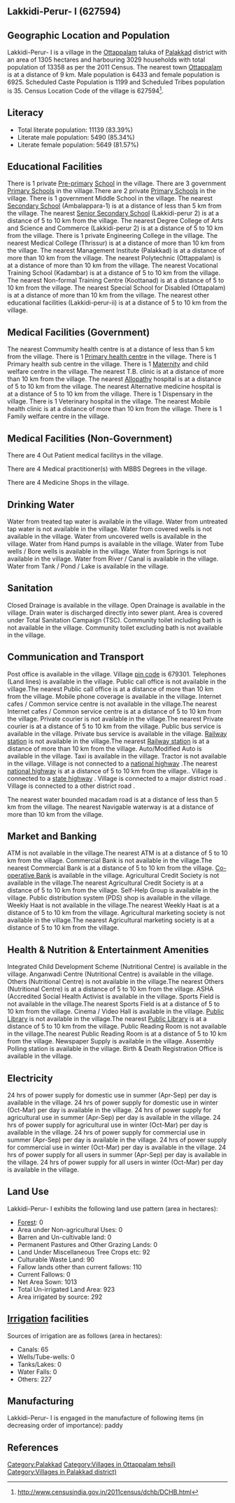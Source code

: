 {{Infobox settlement
| name=Lakkidi-Perur- I
| native_name=
| native_name_lang=
| other_name=
| nickname=
| settlement_type=Village
| image_skyline=
| image_alt=
| image_caption=
| pushpin_map=India Kerala
| pushpin_label_position=right
| pushpin_map_alt=
| pushpin_map_caption=Location in Kerala, India
| latd=
| latm=
| lats=
| latNS=
| longd=
| longm=
| longs=
| longEW=
| coordinates_display=inline,title
| subdivision_type=Country
| subdivision_name={{flag|India}}
| subdivision_type1=[[States and territories of India|State]]
| subdivision_name1=Kerala 
| subdivision_type2=[[List of districts of India|District]]
| subdivision_name2=Palakkad
| subdivision_type3=Tahsil
| subdivision_name3=Ottappalam
| website=
| established_title=<!-- Established -->
| established_date=
| founder=
| named_for=
| government_type=
| governing_body=
| unit_pref=Metric=
| area_footnotes=
| area_rank=
| area_total_km2=13.05
| elevation_footnotes=
| elevation_m=
| population_total=13358
| population_as_of=2011
| population_rank=
| population_density_km2=1023
| population_demonym=
| population_footnotes=
| demographics_type1=Languages
| demographics1_title1=Official
| demographics1_info1=[[Malayalam language|Malayalam]]
| timezone1=[[Indian Standard Time|IST]]
| utc_offset1==+5:30
| postal_code_type=[[Postal Index Number|PIN]]
| postal_code=679301
| area_code_type=Telephone code
| area_code=
| registration_plate=
| blank1_name_sec1=Nearest city
| blank1_info_sec1=[[Ottappalam]]
| blank2_name_sec1=[[Human sex ratio|Sex ratio]]
| blank2_info_sec1=1076 [[male|♂]]/[[female|♀]]
| blank3_name_sec1=Literacy
| blank3_info_sec1=83.39%
| blank1_name_sec2=[[2011 Census of India|2011 census]] code
| blank1_info_sec2=627594
| footnotes=
}}

== Lakkidi-Perur- I (627594) ==

== Geographic Location and Population ==

Lakkidi-Perur- I is a village in the [[Ottappalam]] taluka of [[Palakkad]] district with an area of 1305 hectares and harbouring 3029 households with total population of 13358 as per the 2011 Census. The nearest town [[Ottappalam]] is at a distance of 9 km. Male population is 6433 and female population is 6925. Scheduled Caste Population is 1199 and Scheduled Tribes population is 35. Census Location Code of the village is 627594<ref>http://www.censusindia.gov.in/2011census/dchb/DCHB.html</ref>.


== Literacy ==  
* Total literate population: 11139 (83.39%)
* Literate male population: 5490 (85.34%)
* Literate female population: 5649 (81.57%)


== Educational Facilities ==  
There is 1 private [[Pre-primary]] [[School]] in the village.
There are 3 government [[Primary School]]s in the village.There are 2 private [[Primary School]]s in the village.
There is 1 government Middle School in the village.
The nearest [[Secondary School]] (Ambalappara-1) is at a distance of less than 5 km from the village.
The nearest [[Senior Secondary School]] (Lakkidi-perur 2) is at a distance of 5 to 10 km from the village.
The nearest Degree College of Arts and Science and Commerce (Lakkidi-perur 2) is at a distance of 5 to 10 km from the village.
There is 1 private Engineering College in the village.
The nearest Medical College (Thrissur) is at a distance of more than 10 km from the village.
The nearest Management Institute (Palakkad) is at a distance of more than 10 km from the village.
The nearest Polytechnic (Ottappalam) is at a distance of more than 10 km from the village.
The nearest Vocational Training School (Kadambar) is at a distance of 5 to 10 km from the village.
The nearest Non-formal Training Centre (Koottanad) is at a distance of 5 to 10 km from the village.
The nearest Special School for Disabled (Ottapalam) is at a distance of more than 10 km from the village.
The nearest other educational facilities (Lakkidi-perur-ii) is at a distance of 5 to 10 km from the village.


== Medical Facilities (Government) ==
The nearest Commumity health centre is at a distance of less than 5 km from the village.
There is 1 [[Primary health centre]] in the village.
There is 1 Primary health sub centre in the village.
There is 1 [[Maternity]] and child welfare centre in the village.
The nearest T.B. clinic is at a distance of more than 10 km from the village.
The nearest [[Allopathy]] hospital is at a distance of 5 to 10 km from the village.
The nearest Alternative medicine hospital is at a distance of 5 to 10 km from the village.
There is 1 Dispensary in the village.
There is 1 Veterinary hospital in the village.
The nearest Mobile health clinic is at a distance of more than 10 km from the village.
There is 1 Family welfare centre in the village.


== Medical Facilities (Non-Government) ==
There are 4 Out Patient medical facilitys in the village.


There are 4 Medical practitioner(s) with MBBS Degrees in the village.



There are 4 Medicine Shops in the village.



== Drinking Water ==
Water from treated tap water is available in the village.
Water from untreated tap water is not available in the village.
Water from covered wells is not available in the village.
Water from uncovered wells is available in the village.
Water from Hand pumps is available in the village.
Water from Tube wells / Bore wells is available in the village.
Water from Springs is not available in the village.
Water from River / Canal is available in the village.
Water from Tank / Pond / Lake is available in the village.


== Sanitation ==
Closed Drainage is available in the village.
Open Drainage is available in the village.
Drain water is discharged directly into sewer plant.
Area is covered under Total Sanitation Campaign (TSC).
Community toilet including bath is not available in the village.
Community toilet excluding bath is not available in the village.


== Communication and Transport ==
Post office is available in the village.
Village [[pin code]] is 679301.
Telephones (Land lines) is available in the village.
Public call office is not available in the village.The nearest Public call office is at a distance of more than 10 km from the village.
Mobile phone coverage is available in the village.
Internet cafes / Common service centre is not available in the village.The nearest Internet cafes / Common service centre is at a distance of 5 to 10 km from the village.
Private courier is not available in the village.The nearest Private courier is at a distance of 5 to 10 km from the village.
Public bus service is available in the village.
Private bus service is available in the village.
[[Railway station]] is not available in the village.The nearest [[Railway station]] is at a distance of more than 10 km from the village.
Auto/Modified Auto is available in the village.
Taxi is available in the village.
Tractor is not available in the village.
Village is not connected to a [[national highway]] .The nearest [[national highway]] is at a distance of 5 to 10 km from the village..
Village is connected to a [[state highway]]  .
Village is connected to a major district road    .
Village is connected to a other district road  .


The nearest water bounded macadam road is at a distance of less than 5 km from the village.
The nearest Navigable waterway is at a distance of more than 10 km from the village.



== Market and Banking ==
ATM is not available in the village.The nearest ATM is at a distance of 5 to 10 km from the village.
Commercial Bank is not available in the village.The nearest Commercial Bank is at a distance of 5 to 10 km from the village.
[[Co-operative Bank]] is available in the village.
Agricultural Credit Society is not available in the village.The nearest Agricultural Credit Society is at a distance of 5 to 10 km from the village.
Self-Help Group is available in the village.
Public distribution system (PDS) shop is available in the village.
Weekly Haat is not available in the village.The nearest Weekly Haat is at a distance of 5 to 10 km from the village.
Agricultural marketing society is not available in the village.The nearest Agricultural marketing society is at a distance of 5 to 10 km from the village.


== Health & Nutrition & Entertainment Amenities ==
Integrated Child Development Scheme (Nutritional Centre) is available in the village.
Anganwadi Centre (Nutritional Centre) is available in the village.
Others (Nutritional Centre) is not available in the village.The nearest Others (Nutritional Centre) is at a distance of 5 to 10 km from the village.
ASHA (Accredited Social Health Activist is available in the village.
Sports Field is not available in the village.The nearest Sports Field is at a distance of 5 to 10 km from the village.
Cinema / Video Hall is available in the village.
[[Public Library]] is not available in the village.The nearest [[Public Library]] is at a distance of 5 to 10 km from the village.
Public Reading Room is not available in the village.The nearest Public Reading Room is at a distance of 5 to 10 km from the village.
Newspaper Supply is available in the village.
Assembly Polling station is available in the village.
Birth & Death Registration Office is available in the village.


== Electricity ==
24 hrs of power supply for domestic use in summer (Apr-Sep) per day is available in the village.
24 hrs of power supply for domestic use in winter (Oct-Mar) per day is available in the village.
24 hrs of power supply for agricultural use in summer (Apr-Sep) per day is available in the village.
24 hrs of power supply for agricultural use in winter (Oct-Mar) per day is available in the village.
24 hrs of power supply for commercial use in summer (Apr-Sep) per day is available in the village.
24 hrs of power supply for commercial use in winter (Oct-Mar) per day is available in the village.
24 hrs of power supply for all users in summer (Apr-Sep) per day is available in the village.
24 hrs of power supply for all users in winter (Oct-Mar) per day is available in the village.


== Land Use ==
Lakkidi-Perur- I exhibits the following land use pattern (area in hectares):
* [[Forest]]: 0
* Area under Non-agricultural Uses: 0
* Barren and Un-cultivable land: 0
* Permanent Pastures and Other Grazing Lands: 0
* Land Under Miscellaneous Tree Crops etc: 92
* Culturable Waste Land: 90
* Fallow lands other than current fallows: 110
* Current Fallows: 0
* Net Area Sown: 1013
* Total Un-irrigated Land Area: 923
* Area irrigated by source: 292


== [[Irrigation]] facilities ==
Sources of irrigation are as follows (area in hectares):
* Canals: 65
* Wells/Tube-wells: 0
* Tanks/Lakes: 0
* Water Falls: 0
* Others: 227


== Manufacturing ==
Lakkidi-Perur- I is engaged in the manufacture of following items (in decreasing order of importance):  paddy


[[Category:Palakkad]]
[[Category:Villages in Ottappalam tehsil)]]
[[Category:Villages in Palakkad district)]]


== References ==
{{Reflist}}


